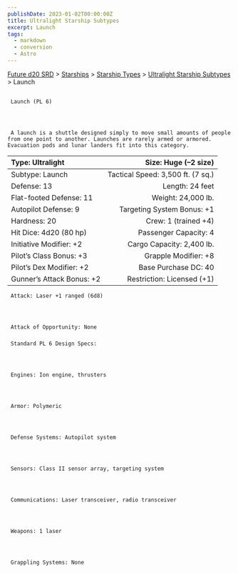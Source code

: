 ```yaml
---
publishDate: 2023-01-02T00:00:00Z
title: Ultralight Starship Subtypes
excerpt: Launch
tags:
  - markdown
  - conversion
  - Astro
---
```







[Future d20 SRD](/#futureD20)
     > [Starships](future-d20-srd-starships-index)
     > [Starship Types](future-d20-srd-starships-starship-types-index)
     > [Ultralight Starship Subtypes](future-d20-srd-starships-starship-types-ultralight-starship-subtypes-index)
     > Launch
    





## 
     Launch (PL 6)
    



     A launch is a shuttle designed simply to move small amounts of people from one point to another. Launches are rarely armed or armored. Evacuation pods and lunar landers fit into this category.
    


| Type: Ultralight | Size: Huge (–2 size) |
| :------------------ | ----------------------: |
| Subtype: Launch | Tactical Speed: 3,500 ft. (7 sq.) |
| Defense: 13 | Length: 24 feet |
| Flat-footed Defense: 11 | Weight: 24,000 lb. |
| Autopilot Defense: 9 | Targeting System Bonus: +1 |
| Hardness: 20 | Crew: 1 (trained +4) |
| Hit Dice: 4d20 (80 hp) | Passenger Capacity: 4 |
| Initiative Modifier: +2 | Cargo Capacity: 2,400 lb. |
| Pilot’s Class Bonus: +3 | Grapple Modifier: +8 |
| Pilot’s Dex Modifier: +2 | Base Purchase DC: 40 |
| Gunner’s Attack Bonus: +2 | Restriction: Licensed (+1) |




     Attack: Laser +1 ranged (6d8)
    



     Attack of Opportunity: None
    


### 
     Standard PL 6 Design Specs:
    



     Engines: Ion engine, thrusters
    



     Armor: Polymeric
    



     Defense Systems: Autopilot system
    



     Sensors: Class II sensor array, targeting system
    



     Communications: Laser transceiver, radio transceiver
    



     Weapons: 1 laser
    



     Grappling Systems: None
    





